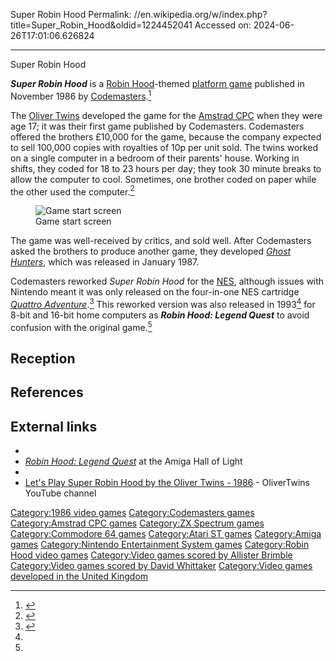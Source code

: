 Super Robin Hood
Permalink: //en.wikipedia.org/w/index.php?title=Super_Robin_Hood&oldid=1224452041
Accessed on: 2024-06-26T17:01:06.626824



------
Super Robin Hood
{{Use dmy dates|date=April 2022}}
{{Infobox video game
| title = Super Robin Hood
| image = Super Robin Hood cover.jpg
| alt = 
| developer = [[Oliver Twins]]
| publisher = [[Codemasters]]
| designer = 
| released = November 1986 (Super Robin Hood)<br>January 1993 (Legend Quest)
| genre = [[Platform game|Platform]]
| modes = [[Single-player video game|Single-player]]
| composer = [[Allister Brimble]] (Amiga, C64)
| platforms = [[Amstrad CPC]], [[ZX Spectrum]], [[Commodore 64]], [[Atari ST]], [[Amiga]], [[Nintendo Entertainment System|NES]]
}}

'''''Super Robin Hood''''' is a [[Robin Hood]]-themed [[platform game]] published in November 1986 by [[Codemasters]].<ref>{{cite web|url=https://www.olivertwins.com/superrobinhood|title=Super Robin Hood|publisher=The Oliver Twins}}</ref>

The [[Oliver Twins]] developed the game for the [[Amstrad CPC]] when they were age 17; it was their first game published by Codemasters. Codemasters offered the brothers £10,000 for the game, because the company expected to sell 100,000 copies with royalties of 10p per unit sold. The twins worked on a single computer in a bedroom of their parents' house. Working in shifts, they coded for 18 to 23 hours per day; they took 30 minute breaks to allow the computer to cool. Sometimes, one brother coded on paper while the other used the computer.<ref>{{cite web|url=https://www.olivertwins.com/our-story|title=The Codemasters Years|publisher=The Oliver Twins}}</ref>

[[Image:Code-masters-super-robin-hood-screenshot.jpg|thumb|Game start screen]]

The game was well-received by critics, and sold well.{{citation needed|date=July 2017}} After Codemasters asked the brothers to produce another game, they developed ''[[Ghost Hunters (game)|Ghost Hunters]]'', which was released in January 1987.

Codemasters reworked ''Super Robin Hood'' for the [[Nintendo Entertainment System|NES]], although issues with Nintendo meant it was only released on the four-in-one NES cartridge ''[[Quattro Adventure]]''.<ref name='oliverrobin'>{{cite web |title=The Oliver Twins|website=Robin Hood Legend Quest|publisher=The Oliver Twins|date=2021|url=https://www.olivertwins.com/robinhoodlegendquest|access-date=28 March 2022}}</ref> This reworked version was also released in 1993<ref name='oliverrobin' /> for 8-bit and 16-bit home computers as '''''Robin Hood: Legend Quest''''' to avoid confusion with the original game.<ref name='oliverrobin' />

==Reception==
{{Video game reviews
| award1Pub = ''Your Sinclair''
| award1 = YS Megagame<ref>Game review, Your Sinclair magazine, [[Dennis Publishing]], issue 86, February 1993, page 14</ref>
| award2Pub = ''Sinclair User''
| award2 = Silver<ref>Game review, Sinclair User magazine, [[EMAP]], issue 132, February 1993, page 8</ref>
}}

==References==
{{Reflist}}

==External links==
* {{lemon64 game|title=Super Robin Hood|id=2553}}
* [http://hol.abime.net/1257 ''Robin Hood: Legend Quest''] at the Amiga Hall of Light
* {{WoS game|id=0009432}}
* [https://www.youtube.com/watch?v=UTwQ-qmJ07c Let's Play Super Robin Hood by the Oliver Twins - 1986] - OliverTwins YouTube channel

{{Camerica}}
{{Robin Hood}}

[[Category:1986 video games]]
[[Category:Codemasters games]]
[[Category:Amstrad CPC games]]
[[Category:ZX Spectrum games]]
[[Category:Commodore 64 games]]
[[Category:Atari ST games]]
[[Category:Amiga games]]
[[Category:Nintendo Entertainment System games]]
[[Category:Robin Hood video games]]
[[Category:Video games scored by Allister Brimble]]
[[Category:Video games scored by David Whittaker]]
[[Category:Video games developed in the United Kingdom]]

{{platform-videogame-stub}}